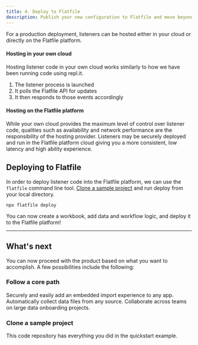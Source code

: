 ```yaml
---
title: 4. Deploy to Flatfile
description: Publish your new configuration to Flatfile and move beyond this simple sandbox.
---
```


For a production deployment, listeners can be hosted either in your cloud or directly on the Flatfile platform. 

#### Hosting in your own cloud

Hosting listener code in your own cloud works similarly to how we have been running code using repl.it. 

1. The listener process is launched
2. It polls the Flatfile API for updates
3. It then responds to those events accordingly

#### Hosting on the Flatfile platform

While your own cloud provides the maximum level of control over listener code, qualities such as availability and network performance are the responsibility of the hosting provider. Listeners may be securely deployed and run in the Flatfile platform cloud giving you a more consistent, low latency and high ability experience. 

## Deploying to Flatfile

In order to deploy listener code into the Flatfile platform, we can use the `flatfile` command line tool. [Clone a sample project](https://github.com/FlatFilers/getting-started) and run deploy from your local directory.

```terminal
npx flatfile deploy
```

You can now create a workbook, add data and workflow logic, and deploy it to the Flatfile platform! 

---

## What's next 

You can now proceed with the product based on what you want to accomplish. A few possibilities include the following:

### Follow a core path

<CardGroup cols={3}>
  <Card title="Embed in your app" icon="person-to-portal" href="/core-paths/embedding" >
    Securely and easily add an embedded import experience to any app.
  </Card>
  <Card title="Setup headless file feeds" icon="bolt-auto" href="/core-paths/headless" >
    Automatically collect data files from any source.
  </Card>
  <Card title="Build custom workflows" icon="arrow-progress" href="/core-paths/workflows">
    Collaborate across teams on large data onboarding projects.
  </Card>
</CardGroup>

### Clone a sample project

<CardGroup cols={1}>
  <Card title="getting-started" href="https://github.com/FlatFilers/getting-started" icon="github">
  This code repository has everything you did in the quickstart example.
  </Card>
</CardGroup>

